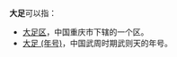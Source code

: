 '''大足'''可以指：
* [[大足区|大足区]]，中国重庆市下辖的一个区。
* [[大足_(年号)|大足 (年号)]]，中国武周时期武则天的年号。
{{disambig|Cat=二字中國相關消歧義}}